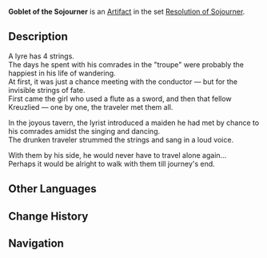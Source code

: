 {{Artifact Infobox
|image = Item Goblet of the Sojourner.png
|set   = Resolution of Sojourner
|piece = Goblet of Eonothem
}}
{{Description|A plain porcelain goblet that was once brimming with joyous brews.}}
'''Goblet of the Sojourner''' is an [[Artifact]] in the set [[Resolution of Sojourner]].

==Description==
A lyre has 4 strings.<br />The days he spent with his comrades in the "troupe" were probably the happiest in his life of wandering.<br />At first, it was just a chance meeting with the conductor — but for the invisible strings of fate.<br />First came the girl who used a flute as a sword, and then that fellow Kreuzlied — one by one, the traveler met them all.

In the joyous tavern, the lyrist introduced a maiden he had met by chance to his comrades amidst the singing and dancing.<br />The drunken traveler strummed the strings and sang in a loud voice.

With them by his side, he would never have to travel alone again...<br />Perhaps it would be alright to walk with them till journey's end.

==Other Languages==
{{Other Languages
|en      = Goblet of the Sojourner
|zhs     = 异国之盏
|zhs_rm  = Yìguó zhī Zhǎn
|zht     = 異國之盞
|zht_rm  = Yìguó zhī Zhǎn
|zh_tl   = Exotic Cup
|ja      = 異国の杯
|ja_rm   = Ikukou no Hai
|ja_tl   = Foreign Country Alcohol Cup
|ko      = 이국의 술잔
|ko_rm   = 
|ko_tl   = 
|es      = Cáliz Extranjero
|es_tl   = Foreign Goblet
|fr      = Calice du Voyageur
|fr_tl   = Chalice of the Traveler
|ru      = Кубок временщика
|ru_tl   = 
|th      = Goblet of the Sojourner
|vi      = Chiếc Ly Dị Quốc
|vi_tl   = 
|de      = Kelch der Fremde
|de_tl   = Goblet of the Foreign Land
|id      = Goblet of the Sojourner
|pt      = Cálice de Uma Terra Desconhecida
|pt_tl   = 
}}

==Change History==
{{Change History|1.0}}

==Navigation==
{{Artifact Set Navbox|Resolution of Sojourner}}